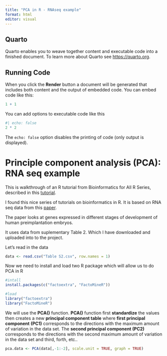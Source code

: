 ```yaml
---
title: "PCA in R - RNAseq example"
format: html
editor: visual
---
```


## Quarto

Quarto enables you to weave together content and executable code into a finished document. To learn more about Quarto see <https://quarto.org>.

## Running Code

When you click the **Render** button a document will be generated that includes both content and the output of embedded code. You can embed code like this:

```r
1 + 1
```

You can add options to executable code like this

```r
#| echo: false
2 * 2
```

The `echo: false` option disables the printing of code (only output is displayed).

# Principle component analysis (PCA):  RNA seq example

This is walkthrough of an R tutorial from Bioinformatics for All R Series, described in this [tutorial](https://bioinfo4all.wordpress.com/2021/01/31/tutorial-6-how-to-do-principal-component-analysis-pca-in-r/).

I found this nice series of tutorials on bioinformatics in R. It is based on RNA seq data from this [paper](https://www.cell.com/cell/fulltext/S0092-8674(16)30280-X?_returnURL=https%3A%2F%2Flinkinghub.elsevier.com%2Fretrieve%2Fpii%2FS009286741630280X%3Fshowall%3Dtrue).

The paper looks at genes expressed in different stages of development of human preimplantation embryos.

It uses data from suplementary Table 2. Which I have downloaded and uploaded into to the project.

Let's read in the data

```r

data <- read.csv("Table S2.csv", row.names = 1)
```

Now we need to install and load two R package which will allow us to do PCA in R

```r
#intall
install.packages(c("factoextra", "FactoMineR"))

#load
library("factoextra")
library("FactoMineR")
```

We will use the **PCA()** function. **PCA()** function first **standardize** the values then creates a new **principal component table** where **first principal component** **(PC1)** corresponds to the directions with the maximum amount of variation in the data set. The **second principal component (PC2)** corresponds to the directions with the second maximum amount of variation in the data set and third, forth, etc..

```r
pca.data <- PCA(data[,-1:-2], scale.unit = TRUE, graph = TRUE)
```
